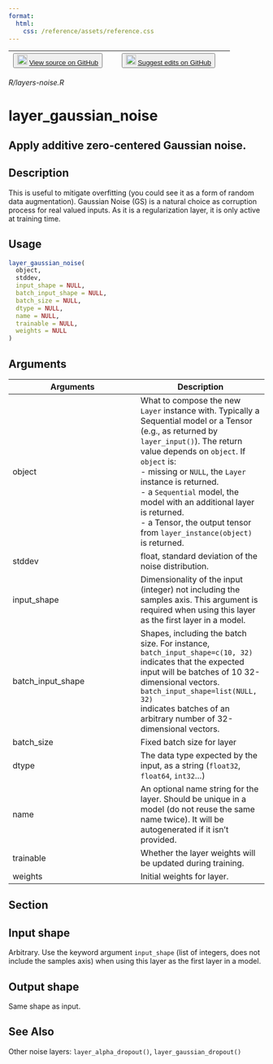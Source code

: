 ```yaml
---
format:
  html:
    css: /reference/assets/reference.css
---
```


| <button class="button"> ![](/reference/assets/GitHub-Mark-32px.png){width="20"} [View source on GitHub](https://github.com/rstudio/keras//blob/main/R/layers-noise.R) </button> | <button class="button"> ![](/reference/assets/GitHub-Mark-32px.png){width="20"} [Suggest edits on GitHub](https://github.com/rstudio/keras//edit/main/R/layers-noise.R) </button> |
|:------------------------------:|:--------------------------------------:|

*R/layers-noise.R*

# layer_gaussian_noise

## Apply additive zero-centered Gaussian noise.

## Description
This is useful to mitigate overfitting (you could see it as a form of random data augmentation). Gaussian Noise (GS) is a natural choice as corruption process for real valued inputs. As it is a regularization layer, it is only active at training time. 


## Usage
```r
layer_gaussian_noise( 
  object, 
  stddev, 
  input_shape = NULL, 
  batch_input_shape = NULL, 
  batch_size = NULL, 
  dtype = NULL, 
  name = NULL, 
  trainable = NULL, 
  weights = NULL 
) 
```

## Arguments
|Arguments|Description|
|---|---|
| object | What to compose the new `Layer` instance with. Typically a Sequential model or a Tensor (e.g., as returned by `layer_input()`). The return value depends on `object`. If `object` is: <br>- missing or `NULL`, the `Layer` instance is returned. <br>- a `Sequential` model, the model with an additional layer is returned. <br>- a Tensor, the output tensor from `layer_instance(object)` is returned.  |
| stddev | float, standard deviation of the noise distribution. |
| input_shape | Dimensionality of the input (integer) not including the samples axis. This argument is required when using this layer as the first layer in a model. |
| batch_input_shape | Shapes, including the batch size. For instance, `batch_input_shape=c(10, 32)` indicates that the expected input will be batches of 10 32-dimensional vectors. `batch_input_shape=list(NULL, 32)`<br>indicates batches of an arbitrary number of 32-dimensional vectors. |
| batch_size | Fixed batch size for layer |
| dtype | The data type expected by the input, as a string (`float32`, `float64`, `int32`...) |
| name | An optional name string for the layer. Should be unique in a model (do not reuse the same name twice). It will be autogenerated if it isn't provided. |
| trainable | Whether the layer weights will be updated during training. |
| weights | Initial weights for layer. |


## Section

## Input shape

 Arbitrary. Use the keyword argument `input_shape` (list of integers, does not include the samples axis) when using this layer as the first layer in a model. 

## Output shape

 Same shape as input. 




## See Also
Other noise layers:  `layer_alpha_dropout()`, `layer_gaussian_dropout()`

